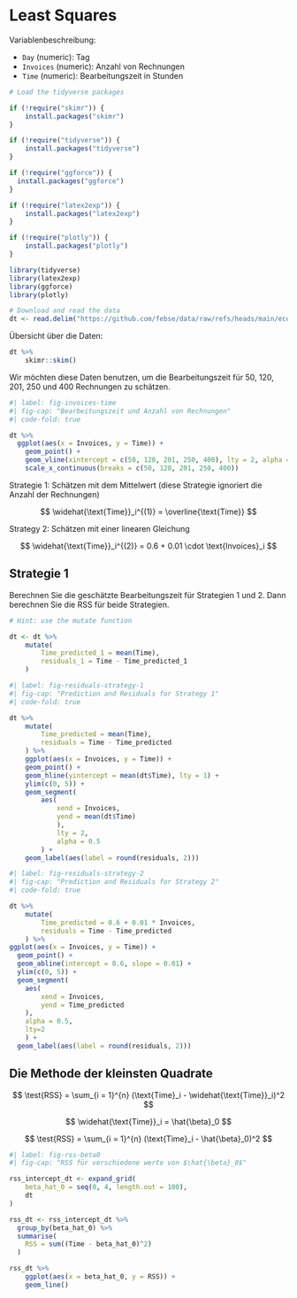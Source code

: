 # Least Squares

Variablenbeschreibung:

-   `Day` (numeric): Tag
-   `Invoices` (numeric): Anzahl von Rechnungen
-   `Time` (numeric): Bearbeitungszeit in Stunden

```r

# Load the tidyverse packages

if (!require("skimr")) {
    install.packages("skimr")
}

if (!require("tidyverse")) {
    install.packages("tidyverse")
}

if (!require("ggforce")) {
  install.packages("ggforce")
}

if (!require("latex2exp")) {
    install.packages("latex2exp")
}

if (!require("plotly")) {
    install.packages("plotly")
}

library(tidyverse)
library(latex2exp)
library(ggforce)
library(plotly)

# Download and read the data
dt <- read.delim("https://github.com/febse/data/raw/refs/heads/main/econ/invoices.txt")
```

Übersicht über die Daten:

```r
dt %>% 
    skimr::skim()
```

Wir möchten diese Daten benutzen, um die Bearbeitungszeit für 50, 120, 201, 250 und 400 Rechnungen zu schätzen.

```r
#| label: fig-invoices-time
#| fig-cap: "Bearbeitungszeit und Anzahl von Rechnungen"
#| code-fold: true

dt %>%
  ggplot(aes(x = Invoices, y = Time)) +
    geom_point() +
    geom_vline(xintercept = c(50, 120, 201, 250, 400), lty = 2, alpha = 0.5) +
    scale_x_continuous(breaks = c(50, 120, 201, 250, 400))
```



Strategie 1: Schätzen mit dem Mittelwert (diese Strategie ignoriert die Anzahl der Rechnungen)

$$
\widehat{\text{Time}}_i^{(1)} = \overline{\text{Time}}
$$

Strategy 2: Schätzen mit einer linearen Gleichung

$$
\widehat{\text{Time}}_i^{(2)} = 0.6 + 0.01 \cdot \text{Invoices}_i
$$

::: {#exr-intercept-only-equation}
## Strategie 1

Berechnen Sie die geschätzte Bearbeitungszeit für Strategien 1 und 2. Dann berechnen Sie die RSS für beide Strategien. 

```r
# Hint: use the mutate function

dt <- dt %>%
    mutate(
        Time_predicted_1 = mean(Time),
        residuals_1 = Time - Time_predicted_1
    )
```
:::

```r
#| label: fig-residuals-strategy-1
#| fig-cap: "Prediction and Residuals for Strategy 1"
#| code-fold: true

dt %>%
    mutate(
        Time_predicted = mean(Time),
        residuals = Time - Time_predicted
    ) %>%
    ggplot(aes(x = Invoices, y = Time)) +
    geom_point() +
    geom_hline(yintercept = mean(dt$Time), lty = 1) +
    ylim(c(0, 5)) +
    geom_segment(
        aes(
            xend = Invoices,
            yend = mean(dt$Time)
            ), 
            lty = 2,
            alpha = 0.5
        ) +
    geom_label(aes(label = round(residuals, 2)))
```

```r
#| label: fig-residuals-strategy-2
#| fig-cap: "Prediction and Residuals for Strategy 2"
#| code-fold: true

dt %>%
    mutate(
        Time_predicted = 0.6 + 0.01 * Invoices,
        residuals = Time - Time_predicted
    ) %>%
ggplot(aes(x = Invoices, y = Time)) +
  geom_point() +
  geom_abline(intercept = 0.6, slope = 0.01) +
  ylim(c(0, 5)) +
  geom_segment(
    aes(
        xend = Invoices,
        yend = Time_predicted        
    ),
    alpha = 0.5,
    lty=2
    ) +
  geom_label(aes(label = round(residuals, 2)))
```


## Die Methode der kleinsten Quadrate

$$
\test{RSS} = \sum_{i = 1}^{n} (\text{Time}_i - \widehat{\text{Time}}_i)^2
$$

$$
\widehat{\text{Time}}_i = \hat{\beta}_0
$$

$$
\test{RSS} = \sum_{i = 1}^{n} (\text{Time}_i - \hat{\beta}_0)^2
$$


```r
#| label: fig-rss-beta0
#| fig-cap: "RSS für verschiedene werte von $\hat{\beta}_0$"

rss_intercept_dt <- expand_grid(
    beta_hat_0 = seq(0, 4, length.out = 100),
    dt
)

rss_dt <- rss_intercept_dt %>%
  group_by(beta_hat_0) %>%
  summarise(
    RSS = sum((Time - beta_hat_0)^2)
  )

rss_dt %>%
    ggplot(aes(x = beta_hat_0, y = RSS)) +
    geom_line()
```
